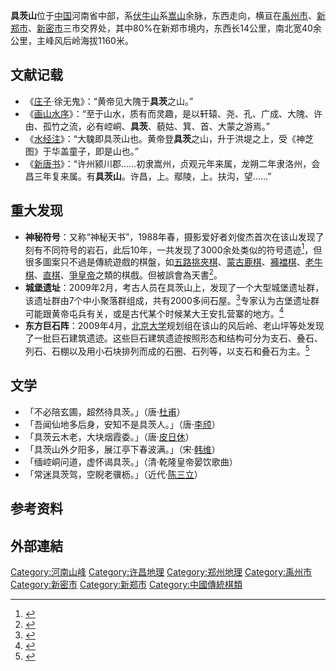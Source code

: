 '''具茨山'''位于[[中国|中国]]河南省中部，系[[伏牛山|伏牛山]]系[[嵩山|嵩山]]余脉，东西走向，横亘在[[禹州市|禹州市]]、[[新郑市|新郑市]]、[[新密市|新密市]]三市交界处，其中80%在新郑市境内，东西长14公里，南北宽40余公里，主峰风后岭海拔1160米。

==文献记载==
*《[[庄子|庄子]]·徐无鬼》：“黄帝见大隗于'''具茨'''之山。”
*《[[画山水序|画山水序]]》：“至于山水，质有而灵趣，是以轩辕、尧、孔、广成、大隗、许由、孤竹之流，必有崆峒、'''具茨'''、藐姑、箕、首、大蒙之游焉。”
*《[[水经注|水经注]]》：“大騩即具茨山也。黄帝登'''具茨'''之山，升于洪堤之上，受《神芝图》于华盖童子，即是山也。”
*《[[新唐书|新唐书]]》：“许州颍川郡……初隶嵩州，贞观元年来属，龙朔二年隶洛州，会昌三年复来属。有'''具茨山'''。许昌，上。鄢陵，上。扶沟，望……”

==重大发现==
*'''神秘符号'''：又称“神秘天书”，1988年春，摄影爱好者刘俊杰首次在该山发现了刻有不同符号的岩石，此后10年，一共发现了3000余处类似的符号遗迹<ref>{{cite web|url=http://www.yuzhou.net.cn/news/View.asp?id=674|title=具茨山上的千古之谜|deadurl=yes|archiveurl=https://web.archive.org/web/20100620073313/http://www.yuzhou.net.cn/news/View.asp?id=674|archivedate=2010-06-20|accessdate=2010-05-02}}</ref>，但很多圖案只不過是傳統遊戲的棋盤，如[[五路挑夾棋|五路挑夾棋]]、[[蒙古鹿棋|蒙古鹿棋]]、[[褲襠棋|褲襠棋]]、[[老牛棋|老牛棋]]、[[直棋|直棋]]、[[爭皇帝|爭皇帝]]之類的棋戲。但被誤會為天書<ref>{{cite web|url=http://bbs.hupu.com/1428753.html|title=具茨山“天书”？——再续治水与夏王朝|deadurl=yes|archiveurl=https://web.archive.org/web/20160304193333/http://bbs.hupu.com/1428753.html|archivedate=2016-03-04|accessdate=2013-04-13}}</ref>。
*'''城堡遗址'''：2009年2月，考古人员在具茨山上，发现了一个大型城堡遗址群，该遗址群由7个中小聚落群组成，共有2000多间石屋。<ref>{{cite web|url=http://www.jznews.com.cn/article/lskg/284279.html|title=河南现大型军事城堡遗址群|deadurl=yes|archiveurl=https://web.archive.org/web/20140914072057/http://www.jznews.com.cn/article/lskg/284279.html|archivedate=2014-09-14|accessdate=2010-05-02}}</ref>专家认为古堡遗址群可能跟黄帝屯兵有关，或是古代某个时候某大王安扎营寨的地方。<ref>{{cite web|url=http://www.dahe.cn/xwzx/sz/t20090218_1488313.htm|title=2000多间石屋惊现山顶|accessdate=2010-05-02|archive-date=2019-06-02|archive-url=https://web.archive.org/web/20190602183437/http://www.dahe.cn/xwzx/sz/t20090218_1488313.htm|dead-url=no}}</ref>
*'''东方巨石阵'''：2009年4月，[[北京大学|北京大学]]规划组在该山的风后岭、老山坪等处发现了一批巨石建筑遗迹。这些巨石建筑遗迹按照形态和结构可分为支石、叠石、列石、石棚以及用小石块排列而成的石圈、石列等，以支石和叠石为主。<ref>{{cite web|url=http://pic.people.com.cn/GB/73694/9608275.html|title=河南具茨山发现巨石阵|accessdate=2010-05-02|archive-date=2016-03-04|archive-url=https://web.archive.org/web/20160304094612/http://pic.people.com.cn/GB/73694/9608275.html|dead-url=no}}</ref>

==文学==
*「不必陪玄圃，超然待具茨。」（唐·[[杜甫|杜甫]]） 
*「吾闻仙地多后身，安知不是具茨人。」（唐·[[李颀|李颀]]） 
*「具茨云木老，大块烟霞委。」（唐·[[皮日休|皮日休]]） 
*「具茨山外夕阳多，展江亭下春波满。」（宋·[[韩维|韩维]]） 
*「缅崆峒问道，虚怀谒具茨。」（清·乾隆皇帝晏饮歌曲） 
*「常迷具茨驾，空睨老骥枥。」（近代·[[陈三立|陈三立]]）

== 参考资料 ==
{{reflist}}

==外部連結==
{{Wikisource further reading}}

{{DEFAULTSORT:Juci Shan}}
[[Category:河南山峰|Category:河南山峰]]
[[Category:许昌地理|Category:许昌地理]]
[[Category:郑州地理|Category:郑州地理]]
[[Category:禹州市|Category:禹州市]]
[[Category:新密市|Category:新密市]]
[[Category:新郑市|Category:新郑市]]
[[Category:中國傳統棋類|Category:中國傳統棋類]]